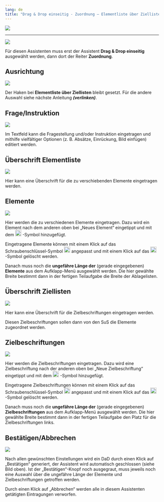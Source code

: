 ```yaml
---
lang: de
title: "Drag & Drop einseitig - Zuordnung – Elementliste über Ziellisten"
---
```


![](DaD_Main_Schrift_Grafik.png)

----------

![](DaD_Auswahl_Grafik.PNG)

Für diesen Assistenten muss erst der Assistent **Drag & Drop einseitig** ausgewählt werden, dann dort der Reiter **Zuordnung**.

## Ausrichtung

![](DaD_Ausrichtung_Grafik.png)

Der Haken bei **Elementliste über Ziellisten** bleibt gesetzt. Für die andere Auswahl siehe nächste Anleitung ***(verlinken)***.

## Frage/Instruktion

![](DaD_Frage_Instruktion_Grafik.png)

Im Textfeld kann die Fragestellung und/oder Instruktion eingetragen und mithilfe vielfältiger Optionen (z. B. Absätze, Einrückung, Bild einfügen) editiert werden. 

## Überschrift Elementliste

![](DaD_Uberschrift_Elementliste_Grafik.png)

Hier kann eine Überschrift für die zu verschiebenden Elemente eingetragen werden.

## Elemente

![](DaD_Elemente_Grafik.png)

Hier werden die zu verschiedenen Elemente eingetragen. Dazu wird ein Element nach dem anderen oben bei „Neues Element“ eingetippt und mit dem ![](DaD_PlusSymbol_Grafik.png){width=20} -Symbol hinzugefügt.

Eingetragene Elemente können mit einem Klick auf das Schraubenschlüssel-Symbol ![](DaD_Werkzeug-Symbol_Grafik.png){width=20} angepasst und mit einem Klick auf das ![](DaD_XSymbol_Grafik.png){width=20} -Symbol gelöscht werden.

Danach muss noch die **ungefähre Länge der** (gerade eingegebenen) **Elemente** aus dem Aufklapp-Menü ausgewählt werden. Die hier gewählte Breite bestimmt dann in der fertigen Teilaufgabe die Breite der Ablagelisten.

## Überschrift Ziellisten

![](DaD_Uberschrift_Zielliste_Grafik.png)

Hier kann eine Überschrift für die Zielbeschriftungen eingetragen werden. 

Diesen Zielbeschriftungen sollen dann von den SuS die Elemente zugeordnet werden.

## Zielbeschriftungen

![](DaD_Zielbeschriftung_Grafik.png)

Hier werden die Zielbeschriftungen eingetragen. Dazu wird eine Zielbeschriftung nach der anderen oben bei „Neue Zielbeschriftung“ eingetippt und mit dem ![](DaD_PlusSymbol_Grafik.png){width=20} -Symbol hinzugefügt.

Eingetragene Zielbeschriftungen können mit einem Klick auf das Schraubenschlüssel-Symbol ![](DaD_Werkzeug-Symbol_Grafik.png){width=20} angepasst und mit einem Klick auf das ![](DaD_XSymbol_Grafik.png){width=20} -Symbol gelöscht werden.

Danach muss noch die **ungefähre Länge der** (gerade eingegebenen) **Zielbeschriftungen** aus dem Aufklapp-Menü ausgewählt werden. Die hier gewählte Breite bestimmt dann in der fertigen Teilaufgabe den Platz für die Zielbeschriftungen links.

## Bestätigen/Abbrechen

![](DaD_Bestatigen_Abbrechen_Grafik.png)

Nach allen gewünschten Einstellungen wird ein DaD durch einen Klick auf „Bestätigen“ generiert, der Assistent wird automatisch geschlossen (siehe Bild oben). Ist der „Bestätigen“-Knopf noch ausgegraut, muss jeweils noch eine Auswahl über die ungefähre Länge der Elemente und Zielbeschriftungen getroffen werden.

Durch einen Klick auf „Abbrechen“ werden alle in diesem Assistenten getätigten Eintragungen verworfen. 